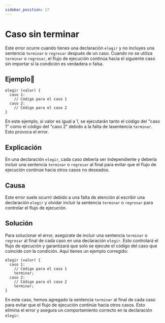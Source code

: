 ```yaml
---
sidebar_position: 17
---
```


# Caso sin terminar
Este error ocurre cuando tienes una declaración `elegir` y no incluyes una sentencia `terminar` o `regresar` después de un caso.
Cuando no se utiliza `terminar` o `regresar`, el flujo de ejecución continúa hacia el siguiente caso sin importar si la condición es verdadera o falsa.

## Ejemplo📝

```dummy
elegir (valor) {
  caso 1:
    // Código para el caso 1
  caso 2:
    // Código para el caso 2
}
```
En este ejemplo, si valor es igual a 1, se ejecutarán tanto el código del "caso 1" como el código del "caso 2" debido a la falta de lasentencia `terminar`.
Esto provoca el error.

## Explicación
En una declaración `elegir`, cada caso debería ser independiente y debería incluir una sentencia `terminar` o `regresar` al final
para evitar que el flujo de ejecución continúe hacia otros casos no deseados.

## Causa
Este error suele ocurrir debido a una falta de atención al escribir una declaración `elegir` y olvidar incluir la sentencia `terminar` o `regresar`
para controlar el flujo de ejecución.

## Solución
Para solucionar el error, asegúrate de incluir una sentencia `terminar` o `regresar` al final de cada caso en una declaración `elegir`.
Esto controlará el flujo de ejecución y garantizará que solo se ejecute el código del caso que coincide con la condición.
Aquí tienes un ejemplo corregido:

```dummy
elegir (valor) {
  caso 1:
    // Código para el caso 1
    terminar;
  caso 2:
    // Código para el caso 2
    terminar;
}
```
En este caso, hemos agregado la sentencia `terminar` al final de cada caso para evitar que el flujo de ejecución continúe hacia otros casos.
Esto elimina el error y asegura un comportamiento correcto en la declaración `elegir`.